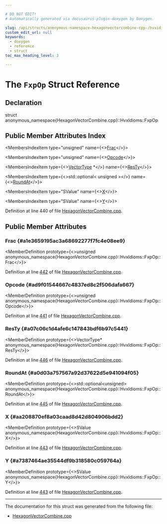 ```yaml
---

# DO NOT EDIT!
# Automatically generated via docusaurus-plugin-doxygen by Doxygen.

slug: /api/structs/anonymous-namespace-hexagonvectorcombine-cpp-/hvxidioms/fxpop
custom_edit_url: null
keywords:
  - doxygen
  - reference
  - struct
toc_max_heading_level: 3

---
```





# The `FxpOp` Struct Reference

<DoxygenPage pluginConfig={pluginConfig}>



## Declaration

<CodeBlock>struct anonymous_namespace{HexagonVectorCombine.cpp}::HvxIdioms::FxpOp</CodeBlock>

## Public Member Attributes Index

<MembersIndex>

<MembersIndexItem
  type="unsigned"
  name={<><a href="#a1e3659195ac3a68692277f7fc4e08ee9">Frac</a></>}>
</MembersIndexItem>

<MembersIndexItem
  type="unsigned"
  name={<><a href="#ad9f01544667c4837ed8c2f506dafa667">Opcode</a></>}>
</MembersIndexItem>

<MembersIndexItem
  type={<><a href="/docs/api/classes/llvm/vectortype">VectorType</a> &#42;</>}
  name={<><a href="#a07c06c1d4afe6c147843bdf6b97c5441">ResTy</a></>}>
</MembersIndexItem>

<MembersIndexItem
  type={<>std::optional&lt; unsigned &gt;</>}
  name={<><a href="#a0d03a757567a92d37622d5e941094f05">RoundAt</a></>}>
</MembersIndexItem>

<MembersIndexItem
  type="SValue"
  name={<><a href="#aa208870ef8a03caad8d42d804906bdd2">X</a></>}>
</MembersIndexItem>

<MembersIndexItem
  type="SValue"
  name={<><a href="#a7387464ae35544df9b318580c059764a">Y</a></>}>
</MembersIndexItem>

</MembersIndex>


Definition at line 440 of file <a href="/docs/api/files/lib/lib/target/lib/target/hexagon/hexagonvectorcombine-cpp">HexagonVectorCombine.cpp</a>.

<SectionDefinition>

## Public Member Attributes

### Frac {#a1e3659195ac3a68692277f7fc4e08ee9}

<MemberDefinition
  prototype={<>unsigned anonymous&#95;namespace&#123;HexagonVectorCombine.cpp&#125;::HvxIdioms::FxpOp::Frac</>}>

Definition at line <a href="/docs/api/files/lib/lib/target/lib/target/hexagon/hexagonvectorcombine-cpp/#l00442">442</a> of file <a href="/docs/api/files/lib/lib/target/lib/target/hexagon/hexagonvectorcombine-cpp">HexagonVectorCombine.cpp</a>.
</MemberDefinition>

### Opcode {#ad9f01544667c4837ed8c2f506dafa667}

<MemberDefinition
  prototype={<>unsigned anonymous&#95;namespace&#123;HexagonVectorCombine.cpp&#125;::HvxIdioms::FxpOp::Opcode</>}>

Definition at line <a href="/docs/api/files/lib/lib/target/lib/target/hexagon/hexagonvectorcombine-cpp/#l00441">441</a> of file <a href="/docs/api/files/lib/lib/target/lib/target/hexagon/hexagonvectorcombine-cpp">HexagonVectorCombine.cpp</a>.
</MemberDefinition>

### ResTy {#a07c06c1d4afe6c147843bdf6b97c5441}

<MemberDefinition
  prototype={<>VectorType&#42; anonymous&#95;namespace&#123;HexagonVectorCombine.cpp&#125;::HvxIdioms::FxpOp::ResTy</>}>

Definition at line <a href="/docs/api/files/lib/lib/target/lib/target/hexagon/hexagonvectorcombine-cpp/#l00446">446</a> of file <a href="/docs/api/files/lib/lib/target/lib/target/hexagon/hexagonvectorcombine-cpp">HexagonVectorCombine.cpp</a>.
</MemberDefinition>

### RoundAt {#a0d03a757567a92d37622d5e941094f05}

<MemberDefinition
  prototype={<>std::optional&lt;unsigned&gt; anonymous&#95;namespace&#123;HexagonVectorCombine.cpp&#125;::HvxIdioms::FxpOp::RoundAt</>}>

Definition at line <a href="/docs/api/files/lib/lib/target/lib/target/hexagon/hexagonvectorcombine-cpp/#l00445">445</a> of file <a href="/docs/api/files/lib/lib/target/lib/target/hexagon/hexagonvectorcombine-cpp">HexagonVectorCombine.cpp</a>.
</MemberDefinition>

### X {#aa208870ef8a03caad8d42d804906bdd2}

<MemberDefinition
  prototype={<>SValue anonymous&#95;namespace&#123;HexagonVectorCombine.cpp&#125;::HvxIdioms::FxpOp::X</>}>

Definition at line <a href="/docs/api/files/lib/lib/target/lib/target/hexagon/hexagonvectorcombine-cpp/#l00443">443</a> of file <a href="/docs/api/files/lib/lib/target/lib/target/hexagon/hexagonvectorcombine-cpp">HexagonVectorCombine.cpp</a>.
</MemberDefinition>

### Y {#a7387464ae35544df9b318580c059764a}

<MemberDefinition
  prototype={<>SValue anonymous&#95;namespace&#123;HexagonVectorCombine.cpp&#125;::HvxIdioms::FxpOp::Y</>}>

Definition at line <a href="/docs/api/files/lib/lib/target/lib/target/hexagon/hexagonvectorcombine-cpp/#l00443">443</a> of file <a href="/docs/api/files/lib/lib/target/lib/target/hexagon/hexagonvectorcombine-cpp">HexagonVectorCombine.cpp</a>.
</MemberDefinition>

</SectionDefinition>

<hr/>

The documentation for this struct was generated from the following file:

<ul>
<li><a href="/docs/api/files/lib/lib/target/lib/target/hexagon/hexagonvectorcombine-cpp">HexagonVectorCombine.cpp</a></li>
</ul>

</DoxygenPage>
